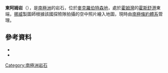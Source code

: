 {{coord|67|36|S|62|53|E|source:GNIS|display=title}}

'''東阿姆岩'''（{{lang-en|East Arm}}），是[[南極洲|南極洲]]的岩石，位於[[麥克羅伯特森地|麥克羅伯特森地]]，處於[[霍姆灣|霍姆灣]]的[[霍斯舒港|霍斯舒港]]東端，[[挪威|挪威]]製圖師根據該國探險隊拍攝的空中照片繪入地圖，現時由[[南極條約體系|南極條約體系]]管理。

==參考資料==
*{{cite gnis | type = antarid | id = 4248| name = East Arm | accessdate = 2012-02-22}}
*{{usgs-gazetteer|id=4248}}

{{Antarctica-geo-stub}}
[[Category:南極洲岩石|Category:南極洲岩石]]